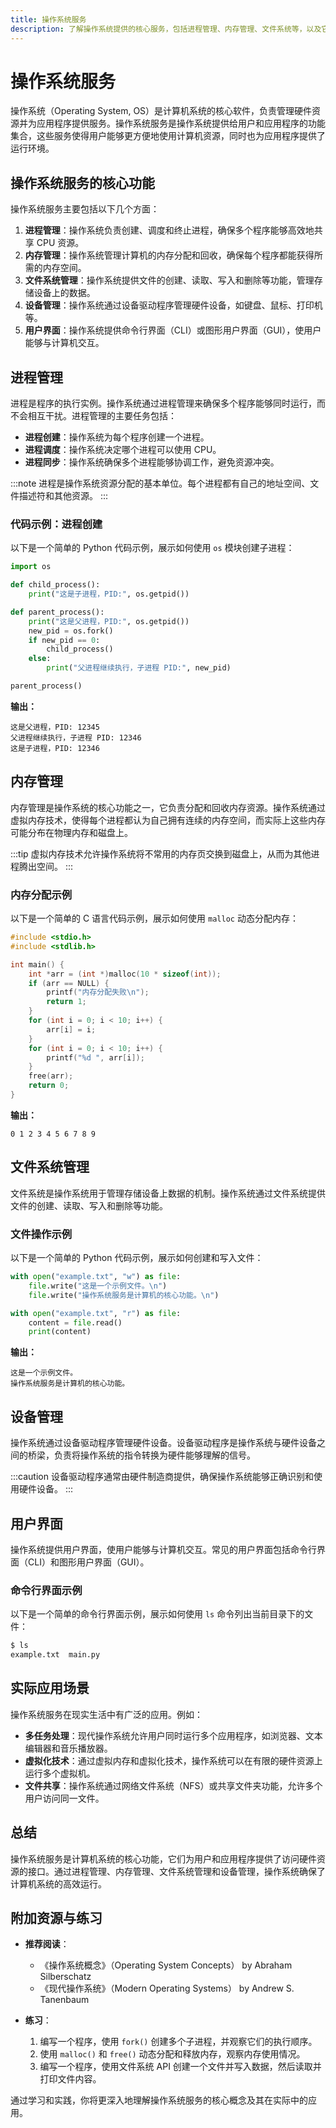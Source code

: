 ```yaml
---
title: 操作系统服务
description: 了解操作系统提供的核心服务，包括进程管理、内存管理、文件系统等，以及它们在实际应用中的作用。
---
```


# 操作系统服务

操作系统（Operating System, OS）是计算机系统的核心软件，负责管理硬件资源并为应用程序提供服务。操作系统服务是操作系统提供给用户和应用程序的功能集合，这些服务使得用户能够更方便地使用计算机资源，同时也为应用程序提供了运行环境。

## 操作系统服务的核心功能

操作系统服务主要包括以下几个方面：

1. **进程管理**：操作系统负责创建、调度和终止进程，确保多个程序能够高效地共享 CPU 资源。
2. **内存管理**：操作系统管理计算机的内存分配和回收，确保每个程序都能获得所需的内存空间。
3. **文件系统管理**：操作系统提供文件的创建、读取、写入和删除等功能，管理存储设备上的数据。
4. **设备管理**：操作系统通过设备驱动程序管理硬件设备，如键盘、鼠标、打印机等。
5. **用户界面**：操作系统提供命令行界面（CLI）或图形用户界面（GUI），使用户能够与计算机交互。

## 进程管理

进程是程序的执行实例。操作系统通过进程管理来确保多个程序能够同时运行，而不会相互干扰。进程管理的主要任务包括：

- **进程创建**：操作系统为每个程序创建一个进程。
- **进程调度**：操作系统决定哪个进程可以使用 CPU。
- **进程同步**：操作系统确保多个进程能够协调工作，避免资源冲突。

:::note
进程是操作系统资源分配的基本单位。每个进程都有自己的地址空间、文件描述符和其他资源。
:::

### 代码示例：进程创建

以下是一个简单的 Python 代码示例，展示如何使用 `os` 模块创建子进程：

```python
import os

def child_process():
    print("这是子进程，PID:", os.getpid())

def parent_process():
    print("这是父进程，PID:", os.getpid())
    new_pid = os.fork()
    if new_pid == 0:
        child_process()
    else:
        print("父进程继续执行，子进程 PID:", new_pid)

parent_process()
```

**输出：**
```
这是父进程，PID: 12345
父进程继续执行，子进程 PID: 12346
这是子进程，PID: 12346
```

## 内存管理

内存管理是操作系统的核心功能之一，它负责分配和回收内存资源。操作系统通过虚拟内存技术，使得每个进程都认为自己拥有连续的内存空间，而实际上这些内存可能分布在物理内存和磁盘上。

:::tip
虚拟内存技术允许操作系统将不常用的内存页交换到磁盘上，从而为其他进程腾出空间。
:::

### 内存分配示例

以下是一个简单的 C 语言代码示例，展示如何使用 `malloc` 动态分配内存：

```c
#include <stdio.h>
#include <stdlib.h>

int main() {
    int *arr = (int *)malloc(10 * sizeof(int));
    if (arr == NULL) {
        printf("内存分配失败\n");
        return 1;
    }
    for (int i = 0; i < 10; i++) {
        arr[i] = i;
    }
    for (int i = 0; i < 10; i++) {
        printf("%d ", arr[i]);
    }
    free(arr);
    return 0;
}
```

**输出：**
```
0 1 2 3 4 5 6 7 8 9
```

## 文件系统管理

文件系统是操作系统用于管理存储设备上数据的机制。操作系统通过文件系统提供文件的创建、读取、写入和删除等功能。

### 文件操作示例

以下是一个简单的 Python 代码示例，展示如何创建和写入文件：

```python
with open("example.txt", "w") as file:
    file.write("这是一个示例文件。\n")
    file.write("操作系统服务是计算机的核心功能。\n")

with open("example.txt", "r") as file:
    content = file.read()
    print(content)
```

**输出：**
```
这是一个示例文件。
操作系统服务是计算机的核心功能。
```

## 设备管理

操作系统通过设备驱动程序管理硬件设备。设备驱动程序是操作系统与硬件设备之间的桥梁，负责将操作系统的指令转换为硬件能够理解的信号。

:::caution
设备驱动程序通常由硬件制造商提供，确保操作系统能够正确识别和使用硬件设备。
:::

## 用户界面

操作系统提供用户界面，使用户能够与计算机交互。常见的用户界面包括命令行界面（CLI）和图形用户界面（GUI）。

### 命令行界面示例

以下是一个简单的命令行界面示例，展示如何使用 `ls` 命令列出当前目录下的文件：

```bash
$ ls
example.txt  main.py
```

## 实际应用场景

操作系统服务在现实生活中有广泛的应用。例如：

- **多任务处理**：现代操作系统允许用户同时运行多个应用程序，如浏览器、文本编辑器和音乐播放器。
- **虚拟化技术**：通过虚拟内存和虚拟化技术，操作系统可以在有限的硬件资源上运行多个虚拟机。
- **文件共享**：操作系统通过网络文件系统（NFS）或共享文件夹功能，允许多个用户访问同一文件。

## 总结

操作系统服务是计算机系统的核心功能，它们为用户和应用程序提供了访问硬件资源的接口。通过进程管理、内存管理、文件系统管理和设备管理，操作系统确保了计算机系统的高效运行。

## 附加资源与练习

- **推荐阅读**：
  - 《操作系统概念》（Operating System Concepts） by Abraham Silberschatz
  - 《现代操作系统》（Modern Operating Systems） by Andrew S. Tanenbaum

- **练习**：
  1. 编写一个程序，使用 `fork()` 创建多个子进程，并观察它们的执行顺序。
  2. 使用 `malloc()` 和 `free()` 动态分配和释放内存，观察内存使用情况。
  3. 编写一个程序，使用文件系统 API 创建一个文件并写入数据，然后读取并打印文件内容。

通过学习和实践，你将更深入地理解操作系统服务的核心概念及其在实际中的应用。